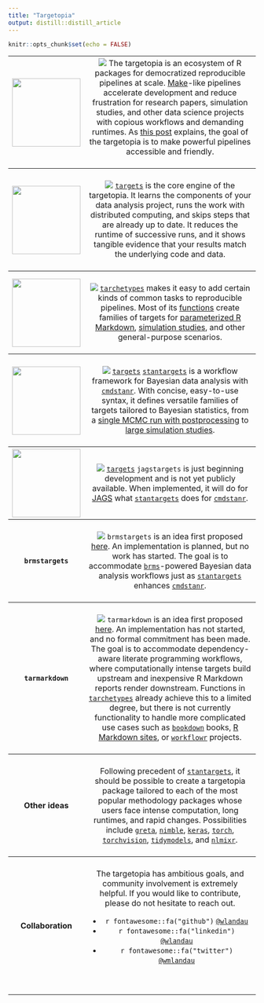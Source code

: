 ```yaml
---
title: "Targetopia"
output: distill::distill_article
---
```


```r
knitr::opts_chunk$set(echo = FALSE)
```

<table>

<tr>
<th>
[<img src="https://raw.githubusercontent.com/wlandau/wlandau.github.io/main/images/targetopia/logo.png#1" height="139px">](https://raw.githubusercontent.com/wlandau/wlandau.github.io/main/images/targetopia.png)
</th>
<th style="font-weight:normal;">
[![](https://www.repostatus.org/badges/latest/wip.svg)](https://www.repostatus.org/#wip)
The targetopia is an ecosystem of R packages for democratized reproducible pipelines at scale. [Make](https://www.gnu.org/software/make/)-like pipelines accelerate development and reduce frustration for research papers, simulation studies, and other data science projects with copious workflows and demanding runtimes. As [this post](https://wlandau.github.io/posts/2020-12-14-targetopia/) explains, the goal of the targetopia is to make powerful pipelines accessible and friendly.<br><br>
</th>
</tr>

<tr>
<th>
[<img src="https://raw.githubusercontent.com/wlandau/targets/main/man/figures/logo.png#1" height="139px">](https://wlandau.github.io/targets)
</th>
<th style="font-weight:normal;">
<br>
[![](https://www.repostatus.org/badges/latest/active.svg)](https://www.repostatus.org/#active) [`targets`](https://wlandau.github.io/targets) is the core engine of the targetopia. It learns the components of your data analysis project, runs the work with distributed computing, and skips steps that are already up to date. It reduces the runtime of successive runs, and it shows tangible evidence that your results match the underlying code and data.<br><br>
</th>
</tr>

<tr>
<th>
[<img src="https://raw.githubusercontent.com/wlandau/tarchetypes/main/man/figures/logo.png#1" height="139px">](https://wlandau.github.io/tarchetypes)
</th>
<th style="font-weight:normal;">
<br>
[![](https://www.repostatus.org/badges/latest/active.svg)](https://www.repostatus.org/#active)
[`tarchetypes`](https://wlandau.github.io/tarchetypes) makes it easy to add certain kinds of common tasks to reproducible pipelines. Most of its [functions](https://wlandau.github.io/tarchetypes/reference/index.html) create families of targets for [parameterized R Markdown](https://wlandau.github.io/tarchetypes/reference/tar_render_rep.html), [simulation studies](https://wlandau.github.io/tarchetypes/reference/tar_rep.html), and other general-purpose scenarios.<br><br>
</th>
</tr>

<tr>
<th>
[<img src="https://raw.githubusercontent.com/wlandau/stantargets/main/man/figures/logo.png#1" height="139px">](https://wlandau.github.io/stantargets)
</th>
<th style="font-weight:normal;">
<br>
[![](https://www.repostatus.org/badges/latest/active.svg)](https://www.repostatus.org/#active) [`targets`](https://wlandau.github.io/targets)
[`stantargets`](https://wlandau.github.io/stantargets) is a workflow framework for Bayesian data analysis with [`cmdstanr`](https://mc-stan.org/cmdstanr/). With concise, easy-to-use syntax, it defines versatile families of targets tailored to Bayesian statistics, from a [single MCMC run with postprocessing](https://wlandau.github.io/stantargets/articles/mcmc.html) to [large simulation studies](https://wlandau.github.io/stantargets/articles/mcmc_rep.html).
<br><br>
</th>
</tr>

<tr>
<th>
<img src="https://raw.githubusercontent.com/wlandau/wlandau.github.io/main/images/jagstargets.png#1" height="139px">
</th>
<th style="font-weight:normal;">
<br>
[![](https://www.repostatus.org/badges/latest/wip.svg)](https://www.repostatus.org/#wip) [`targets`](https://wlandau.github.io/targets)
`jagstargets` is just beginning development and is not yet publicly available. When implemented, it will do for [JAGS](http://mcmc-jags.sourceforge.net/) what [`stantargets`](https://wlandau.github.io/stantargets) does for [`cmdstanr`](https://mc-stan.org/cmdstanr/). 
<br><br>
</th>
</tr>

<tr>
<th style="text-align: center">
`brmstargets`
</th>
<th style="font-weight:normal;">
<br>
[![](https://www.repostatus.org/badges/latest/concept.svg)](https://www.repostatus.org/#concept) `brmstargets` is an idea first proposed [here](https://github.com/wlandau/stantargets/issues/12#issuecomment-747836678). An implementation is planned, but no work has started. The goal is to accommodate [`brms`](https://github.com/paul-buerkner/brms)-powered Bayesian data analysis workflows just as [`stantargets`](https://wlandau.github.io/stantargets) enhances [`cmdstanr`](https://mc-stan.org/cmdstanr/).
<br><br>
</th>
</tr>

<tr>
<th style="text-align: center">
`tarmarkdown`
</th>
<th style="font-weight:normal;">
<br>
[![](https://www.repostatus.org/badges/latest/concept.svg)](https://www.repostatus.org/#concept) `tarmarkdown` is an idea first proposed [here](https://github.com/wlandau/tarchetypes/issues/23#issuecomment-748329846). An implementation has not started, and no formal commitment has been made. The goal is to accommodate dependency-aware literate programming workflows, where computationally intense targets build upstream and inexpensive R Markdown reports render downstream. Functions in [`tarchetypes`](https://github.com/wlandau/tarchetypes) already achieve this to a limited degree, but there is not currently functionality to handle more complicated use cases such as [`bookdown`](https://bookdown.org) books, [R Markdown sites](https://rmarkdown.rstudio.com/lesson-13.html), or [`workflowr`](https://jdblischak.github.io/workflowr/) projects.
<br><br>
</th>
</tr>

<tr>
<th style="text-align: center">
Other ideas
</th>
<th style="font-weight:normal;">
<br>
Following precedent of [`stantargets`](https://wlandau.github.io/stantargets), it should be possible to create a targetopia package tailored to each of the most popular methodology packages whose users face intense computation, long runtimes, and rapid changes. Possibilities include [`greta`](https://greta-stats.org), [`nimble`](https://r-nimble.org), [`keras`](https://keras.rstudio.com), [`torch`](https://torch.mlverse.org), [`torchvision`](https://github.com/mlverse/torchvision), [`tidymodels`](https://github.com/tidymodels/tidymodels), and [`nlmixr`](https://github.com/nlmixrdevelopment/nlmixr).
</ul>
<br><br>
</th>
</tr>

<tr>
<th style="text-align: center">
Collaboration
</th>
<th style="font-weight:normal;">
<br>
The targetopia has ambitious goals, and community involvement is extremely helpful. If you would like to contribute, please do not hesitate to reach out.
<ul>
<li>`r fontawesome::fa("github")` [`@wlandau`](https://github.com/wlandau)</li>
<li>`r fontawesome::fa("linkedin")` [`@wlandau`](https://linkedin.com/in/wlandau)</li>
<li>`r fontawesome::fa("twitter")` [`@wmlandau`](https://twitter.com/wmlandau)</li>
</ul>
<br><br>
</th>
</tr>

</table>
